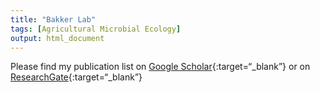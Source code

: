 ```yaml
---
title: "Bakker Lab"
tags: [Agricultural Microbial Ecology]
output: html_document
---
```


Please find my publication list on [Google Scholar](https://scholar.google.com/citations?hl=en&user=7so5LmIAAAAJ&view_op=list_works&sortby=pubdate){:target="_blank"}
or on [ResearchGate](https://www.researchgate.net/profile/Matthew_Bakker/research){:target="_blank"}